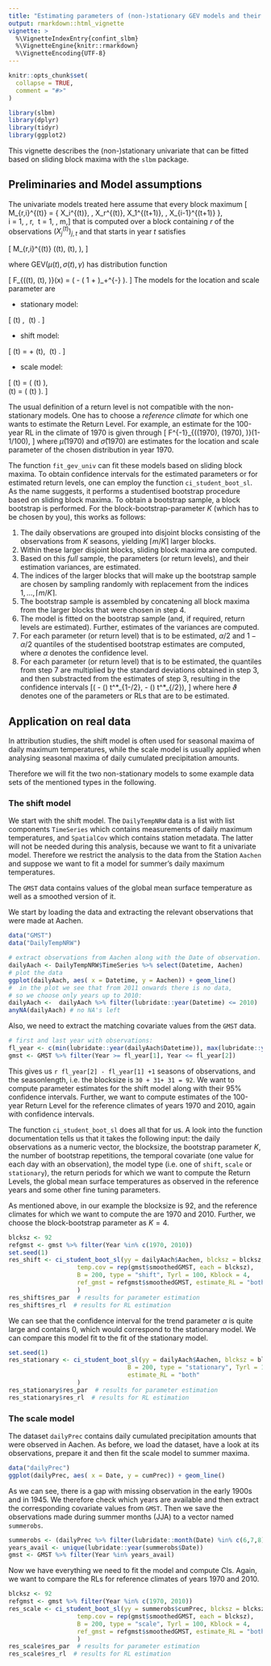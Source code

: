 ```yaml
---
title: "Estimating parameters of (non-)stationary GEV models and their estimation uncertainty"
output: rmarkdown::html_vignette
vignette: >
  %\VignetteIndexEntry{confint_slbm}
  %\VignetteEngine{knitr::rmarkdown}
  %\VignetteEncoding{UTF-8}
---
```


```r
knitr::opts_chunk$set(
  collapse = TRUE,
  comment = "#>"
)
```

```r
library(slbm)
library(dplyr)
library(tidyr)
library(ggplot2)
```

This vignette describes the (non-)stationary univariate that can be fitted based on 
sliding block maxima with the `slbm` package. 


## Preliminaries and Model assumptions

The univariate models treated here assume that every block maximum
\[ M_{r,i}^{(t)} = \max\{ X_i^{(t)}, \ldots, X_r^{(t)}, X_1^{(t+1)}, \ldots, X_{i-1}^{(t+1)} \}, \
i = 1, \ldots, r, \ t = 1, \ldots, m,\]
that is computed over a block containing $r$ of the observations $(X_j^{(t)})_{j,t}$ and that starts in year $t$ satisfies 

\[   M_{r,i}^{(t)} \sim \mathrm{GEV}(\mu(t), \sigma(t), \gamma), \]

where $\mathrm{GEV}(\mu(t), \sigma(t), \gamma)$ has distribution function 

\[ F_{(\mu(t), \sigma(t), \gamma)}(x) = \exp\left( - \left(  1 + \gamma \frac{ x - \mu(t)}{\sigma(t)} \right)_+^{-\frac1\gamma} \right). \]
The models for the location and scale parameter are

* stationary model: 

\[ \mu(t) \equiv \mu, \ \sigma(t) \equiv \sigma.   \]

* shift model:

\[ \mu(t) =  \mu + \alpha \mathrm{GMST}(t), \ \sigma(t) \equiv \sigma.   \]

* scale model:

\[ \mu(t) =  \mu \exp\left( \frac{\alpha}{\mu} \mathrm{GMST}(t) \right), \
   \sigma(t) = \sigma \exp\left( \frac{\alpha}{\mu} \mathrm{GMST}(t) \right).   \]
   

The usual definition of a return level is not compatible with the non-stationary
models. One has to choose a *reference climate* for which one wants to estimate the 
Return Level. For example, an estimate for the 100-year RL in the climate of 1970 is given through
\[ F^{-1}_{(\hat\mu(1970), \hat\sigma(1970), \gamma)}(1-1/100), \]
where $\hat\mu(1970)$ and $\hat\sigma(1970)$ are estimates for the location and scale parameter
of the chosen distribution in year 1970. 

The function `fit_gev_univ` can fit these models based on sliding block maxima.
To obtain confidence intervals for the estimated parameters or for estimated return levels, 
one can employ the function `ci_student_boot_sl`. 
As the name suggests, it performs a studentised bootstrap procedure based on sliding block maxima. To obtain a bootstrap sample, a block bootstrap is performed. For the block-bootstrap-parameter $K$ (which has to be chosen by you), this works as follows:

1. The daily 
    observations are grouped into disjoint blocks consisting of the observations from $K$            seasons, yielding $\lceil m/K \rceil$ larger blocks. 
2. Within these larger disjoint blocks, sliding block maxima are computed. 
3. Based on this *full* sample, the parameters (or return levels), and their estimation variances, are estimated.
4. The indices of the larger blocks that will make up the bootstrap sample are chosen by sampling randomly with replacement from the indices $1, \ldots, \lceil m/K \rceil$. 
5. The bootstrap sample is assembled by concatening all block maxima from the larger blocks that were chosen in step 4. 
6. The model is fitted on the bootstrap sample (and, if required, return levels are estimated).
Further, estimates of the variances are computed.
7. For each parameter (or return level) that is to be estimated, $\alpha/2$ and $1-\alpha/2$ quantiles of the studentised bootstrap estimates are computed, where $\alpha$ denotes the confidence level.
8. For each parameter (or return level) that is to be estimated, the quantiles from step 7 
are multiplied by the standard deviations obtained in step 3, and then substracted from the 
estimates of step 3, resulting in the confidence intervals
\[( \hat\vartheta - \widehat{\mathrm{se}}(\hat\vartheta) t^*_{1-\alpha/2}, \hat\vartheta - \widehat{\mathrm{se}}(\hat\vartheta) t^*_{\alpha/2}), \]
where here $\vartheta$ denotes one of the parameters or RLs that are to be estimated. 



## Application on real data

In attribution studies, the shift model is often used for seasonal maxima of 
daily maximum temperatures, while the scale model is usually applied when analysing 
seasonal maxima of daily cumulated precipitation amounts. 

Therefore we will fit the two non-stationary models to some example data sets of the mentioned
types in the following. 

### The shift model

We start with the shift model. The `DailyTempNRW` data is a list with list components `TimeSeries` which contains measurements of daily maximum temperatures, and `SpatialCov` which contains
station metadata. The latter will not be needed during this analysis, because we want to 
fit a univariate model. Therefore we restrict the analysis to the data from the Station `Aachen` and suppose we want to fit a model for summer's daily maximum temperatures.

The `GMST` data contains values of the global mean surface temperature as well as a smoothed version of it. 

We start by loading the data and extracting the relevant observations that were made at Aachen.

```r
data("GMST")
data("DailyTempNRW")

# extract observations from Aachen along with the Date of observation. 
dailyAach <- DailyTempNRW$TimeSeries %>% select(Datetime, Aachen)  
# plot the data
ggplot(dailyAach, aes( x = Datetime, y = Aachen)) + geom_line()
#  in the plot we see that from 2011 onwards there is no data, 
# so we choose only years up to 2010:
dailyAach <-  dailyAach %>% filter(lubridate::year(Datetime) <= 2010)
anyNA(dailyAach) # no NA's left
```
Also, we need to extract the matching covariate values from the `GMST` data. 

```r
# first and last year with observations:
fl_year <- c(min(lubridate::year(dailyAach$Datetime)), max(lubridate::year(dailyAach$Datetime)))
gmst <- GMST %>% filter(Year >= fl_year[1], Year <= fl_year[2])
```

This gives us `r fl_year[2] - fl_year[1] +1` seasons of observations, and the seasonlength, i.e. the blocksize is `30 + 31+ 31 = 92`.
We want to compute parameter estimates for the shift model along with their 95\% confidence intervals. Further, we want to compute estimates of the 100-year Return Level for the reference climates of years 1970 and 2010, again with confidence intervals. 

The function `ci_student_boot_sl` does all that for us. A look into the function documentation tells us that it takes the following input: the daily observations as a numeric vector, the blocksize, the 
bootstrap parameter $K$, the number of bootstrap repetitions, the temporal covariate (one value for each day with an observation), the model type (i.e. one of `shift`, `scale` or `stationary`), the return periods for which we want to compute the Return Levels, 
the global mean surface temperatures as observed in the reference years and some other fine tuning parameters. 

As mentioned above, in our example the blocksize is 92, and the reference climates for which 
we want to compute the  are 1970 and 2010. Further, we choose the block-bootstrap 
parameter as $K = 4$.
```r
blcksz <- 92
refgmst <- gmst %>% filter(Year %in% c(1970, 2010))
set.seed(1)
res_shift <- ci_student_boot_sl(yy = dailyAach$Aachen, blcksz = blcksz,
                   temp.cov = rep(gmst$smoothedGMST, each = blcksz),
                   B = 200, type = "shift", Tyrl = 100, Kblock = 4,
                   ref_gmst = refgmst$smoothedGMST, estimate_RL = "both"
                   )
res_shift$res_par  # results for parameter estimation
res_shift$res_rl  # results for RL estimation
```
We can see that the confidence interval for the trend parameter $\alpha$ is quite large and contains 0, which would correspond to the stationary model.
We can compare this model fit to the fit of the stationary model. 

```r
set.seed(1)
res_stationary <- ci_student_boot_sl(yy = dailyAach$Aachen, blcksz = blcksz,
                                 B = 200, type = "stationary", Tyrl = 100, Kblock = 4,
                                 estimate_RL = "both"
                   )
res_stationary$res_par  # results for parameter estimation
res_stationary$res_rl  # results for RL estimation
```

### The scale model 

The dataset `dailyPrec` contains daily cumulated precipitation amounts that were observed in Aachen. 
As before, we load the dataset, have a look at its observations, prepare it and then fit the scale model to summer maxima.

```r
data("dailyPrec")
ggplot(dailyPrec, aes( x = Date, y = cumPrec)) + geom_line()
```

As we can see, there is a gap with missing observation in the early 1900s and in 1945.
We therefore check which years are available and then extract the corresponding covariate 
values from `GMST`. Then we save the observations made during summer months (JJA) to 
a vector named `summerobs`.

```r
summerobs <- (dailyPrec %>% filter(lubridate::month(Date) %in% c(6,7,8)))
years_avail <- unique(lubridate::year(summerobs$Date))
gmst <- GMST %>% filter(Year %in% years_avail)
```
Now we have everything we need to fit the model and compute CIs. Again, we want 
to compare the RLs for reference climates of years 1970 and 2010.

```r
blcksz <- 92
refgmst <- gmst %>% filter(Year %in% c(1970, 2010))
res_scale <- ci_student_boot_sl(yy = summerobs$cumPrec, blcksz = blcksz,
                   temp.cov = rep(gmst$smoothedGMST, each = blcksz),
                   B = 200, type = "scale", Tyrl = 100, Kblock = 4,
                   ref_gmst = refgmst$smoothedGMST, estimate_RL = "both"
                   )
res_scale$res_par  # results for parameter estimation
res_scale$res_rl  # results for RL estimation
```

